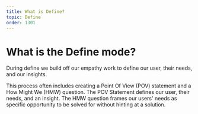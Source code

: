```yaml
---
title: What is Define?
topic: Define
order: 1301
---
```


# What is the Define mode?

During define we build off our empathy work to define our user, their needs, and our insights.

This process often includes creating a Point Of View (POV) statement and a How Might We (HMW) question. The POV Statement defines our user, their needs, and an insight. The HMW question frames our users' needs as specific opportunity to be solved for without hinting at a solution.

